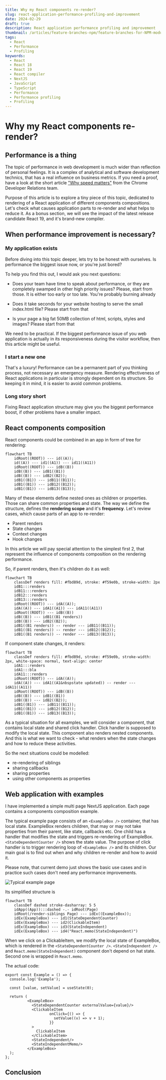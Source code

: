 ```yaml
---
title: Why my React components re-render?
slug: react-application-performance-profiling-and-improvement
date: 2024-02-29
draft: true
description: React application performance profiling and improvement
thumbnail: /articles/feature-branches-npm/feature-branches-for-NPM-modules.png
tags:
  - React
  - Performance
  - Profiling
keywords:
  - React
  - React 18
  - React 19
  - React compiler
  - NextJS
  - JavaScript
  - TypeScript
  - Performance
  - Performance profiling
  - Profiling
---
```


# Why my React components re-render?

## Performance is a thing

The topic of performance in web development is much wider than reflection of personal feelings. It is a complex of
analytical and software development technics, that has a real influence on business metrics. If you need a proof, have a
look at the short article ["Why speed matters"](https://web.dev/learn/performance/why-speed-matters) from the Chrome
Developer Relations team.

Purpose of this article is to explore a tiny piece of this topic, dedicated to rendering of a React application of
different components compositions. Let's check what causes application parts to re-render and what helps to reduce it.
As a bonus section, we will see the impact of the latest release candidate React 19, and it's brand-new compiler.

## When performance improvement is necessary?

### My application exists

Before diving into this topic deeper, lets try to be honest with ourselves. Is performance the biggest issue now, or
you're just bored?

To help you find this out, I would ask you next questions:

- Does your team have time to speak about performance, or they are completely swamped in other high priority issues?
  Please, start from those. It is either too early or too late. You're probably burning already

- Does it take seconds for your website hosting to serve the small index.html file? Please start from that

- Is your page a big fat 50MB collection of html, scripts, styles and images? Please start from that

We need to be practical. If the biggest performance issue of you web application is actually in its responsiveness
during the visitor workflow, then this article might be useful.

### I start a new one

That's a luxury! Performance can be a permanent part of you thinking process, not necessary an emergency measure.
Rendering effectiveness of React applications in particular is strongly dependent on its structure. So keeping it in
mind, it is easier to avoid common problems.

### Long story short

Fixing React application structure may give you the biggest performance boost, if other problems have a smaller impact.

## React components composition

React components could be combined in an app in form of tree for rendering:

```mermaid
flowchart TB
    idRoot((ROOT)) --- id((A));
    id((A)) --- id1((A1)) --- id11((A11))
    idRoot((ROOT)) --- idB((B))
    idB((B)) --- idB1((B1))
    idB((B)) --- idB2((B2));
    idB1((B1)) --- idB11((B11));
    idB1((B1)) --- idB12((B12));
    idB1((B1)) --- idB13((B13));
```

Many of these elements define nested ones as children or properties. Those can share common properties and state. The
way we define the structure, defines the **rendering scope** and it's **frequency**. Let's review cases, which cause
parts of an app to re-render:

* Parent renders
* State changes
* Context changes
* Hook changes

In this article we will pay special attention to the simplest first 2, that represent the influence of components
composition on the rendering performance.

So, if parent renders, then it's children do it as well:

```mermaid
flowchart TB
    classDef renders fill: #fbd89d, stroke: #f59e0b, stroke-width: 2px
    idB1:::renders
    idB11:::renders
    idB12:::renders
    idB13:::renders
    idRoot((ROOT)) --- idA((A));
    idA((A)) --- idA1((A1)) --- idA11((A11))
    idRoot((ROOT)) --- idB((B))
    idB((B)) --- idB1((B1 renders))
    idB((B)) --- idB2((B2));
    idB1((B1 renders)) -- render --- idB11((B11));
    idB1((B1 renders)) -- render --- idB12((B12));
    idB1((B1 renders)) -- render --- idB13((B13));
```

If component state changes, it renders:

```mermaid
flowchart TB
    classDef renders fill: #fbd89d, stroke: #f59e0b, stroke-width: 2px, white-space: normal, text-align: center
    idA1:::renders
    idA1:::bla
    idA11:::renders
    idRoot((ROOT)) --- idA((A));
    idA((A)) --- idA1((A1&nbspstate updated)) -- render --- idA11((A11))
    idRoot((ROOT)) --- idB((B))
    idB((B)) --- idB1((B1))
    idB((B)) --- idB2((B2));
    idB1((B1)) --- idB11((B11));
    idB1((B1)) --- idB12((B12));
    idB1((B1)) --- idB13((B13));
```

As a typical situation for all examples, we will consider a component, that contains local state and shared click
handler. Click handler is supposed to modify the local state. This component also renders nested components. And this is
what we want to check - what renders when the state changes and how to reduce these activities.

So the next situations could be modelled:

* re-rendering of siblings
* sharing callbacks
* sharing properties
* using other components as properties

## Web application with examples

I have implemented a simple multi page NextJS application. Each page contains a components composition example.

The typical example page consists of an ```<ExampleBox />``` container, that has local state. ExampleBox renders
children, that may or may not take properties from their parent, like state, callbacks etc. One child has a handler that
modifies the state and triggers re-rendering of ExampleBox. ```<StateDependentCounter />``` shows the state value. The
purpose of click handler is to trigger rendering loop of ```<ExampleBox />``` and its children. Our main goal is to find
out when and why children re-render and how to avoid it.

Please note, that current demo just shows the basic use cases and in practice such cases don't need any performance
improvements.

![Typical example page](/articles/react-performance/generic-page.png "Typical example page")

Its simplified structure is

```mermaid
flowchart TB
    classDef dashed stroke-dasharray: 5 5
    idApp((App)):::dashed -.- idRoot(Page)
    idRoot(/render-siblings Page) --- idEx((ExampleBox));
    idEx(ExampleBox) --- id1(StateDependentCounter)
    idEx(ExampleBox) --- id2(ClickableItem)
    idEx(ExampleBox) --- id3(StateIndependent)
    idEx(ExampleBox) --- id4("React.memo(StateIndependent)")
```

When we click on a ClickableItem, we modify the local state of ExampleBox, which is rendered in the ```<StateDependentCounter />```. ```<StateIndependent />``` and ```React.memo(StateIndependent)``` component don't depend on hat state. Second one is wrapped in ```React.memo```.

The actual code:

```tsx
export const Example = () => {
  console.log('Example');

  const [value, setValue] = useState(0);

  return (
          <ExampleBox>
            <StateDependentCounter externalValue={value}/>
            <ClickableItem
                    onClick={() => {
                      setValue((v) => v + 1);
                    }}
            >
              ClickableItem
            </ClickableItem>
            <StateIndependent/>
            <StateIndependentMemo/>
          </ExampleBox>
  );
};
```


## Conclusion

